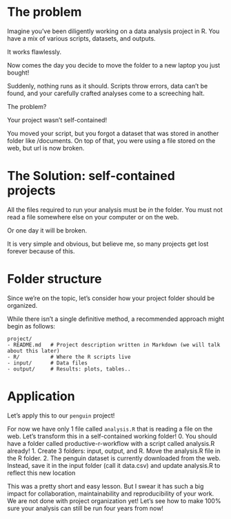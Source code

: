 # The problem
Imagine you've been diligently working on a data analysis project in R. You have a mix of various scripts, datasets, and outputs.

It works flawlessly.

Now comes the day you decide to move the folder to a new laptop you just bought!

Suddenly, nothing runs as it should. Scripts throw errors, data can't be found, and your carefully crafted analyses come to a screeching halt.

The problem?

Your project wasn't self-contained!

You moved your script, but you forgot a dataset that was stored in another folder like /documents. On top of that, you were using a file stored on the web, but url is now broken.

# The Solution: self-contained projects
All the files required to run your analysis must be _in_ the folder. You must not read a file somewhere else on your computer or on the web.

Or one day it will be broken.

It is very simple and obvious, but believe me, so many projects get lost forever because of this.

# Folder structure
Since we're on the topic, let's consider how your project folder should be organized.

While there isn't a single definitive method, a recommended approach might begin as follows:
```
project/
- README.md   # Project description written in Markdown (we will talk about this later)
- R/          # Where the R scripts live
- input/      # Data files
- output/     # Results: plots, tables..
```

# Application
Let's apply this to our `penguin` project!

For now we have only 1 file called `analysis.R` that is reading a file on the web. Let's transform this in a self-contained working folder!
0. You should have a folder called productive-r-workflow with a script called analysis.R already!
1. Create 3 folders: input, output, and R. Move the analysis.R file in the R folder.
2. The penguin dataset is currently downloaded from the web. Instead, save it in the input folder (call it data.csv) and update analysis.R to reflect this new location

This was a pretty short and easy lesson. But I swear it has such a big impact for collaboration, maintainability and reproducibility of your work.
We are not done with project organization yet! Let's see how to make 100% sure your analysis can still be run four years from now!

